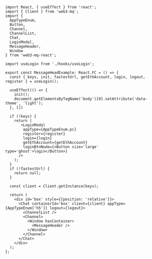 ```tsx
import React, { useEffect } from 'react';
import { Client } from 'web3-mq';
import { 
  AppTypeEnum, 
  Button,
  Channel, 
  ChannelList, 
  Chat, 
  LoginModal,
  MessageHeader, 
  Window
} from 'web3-mq-react';

import useLogin from './hooks/useLogin';

export const MessageHeadExample: React.FC = () => {
  const { keys, init, fastestUrl, getEthAccount, login, logout, register } = useLogin();

  useEffect(() => {
    init();
    document.getElementsByTagName('body')[0].setAttribute('data-theme', 'light');
  }, [])

  if (!keys) {
    return (
       <LoginModal 
        appType={AppTypeEnum.pc}
        register={register}
        login={login}
        getEthAccount={getEthAccount}
        loginBtnNode={<Button size='large' type='ghost'>login</Button>}
      />
    );
  }
  if (!fastestUrl) {
    return null;
  }

  const client = Client.getInstance(keys);

  return (
    <div id='box' style={{position: 'relative'}}>
      <Chat containerId='box' client={client} appType={AppTypeEnum['h5']} logout={logout}>
        <ChannelList />
        <Channel>
          <Window hasContainer>
            <MessageHeader />
          </Window>
        </Channel>
      </Chat>
    </div>
  );
};
```